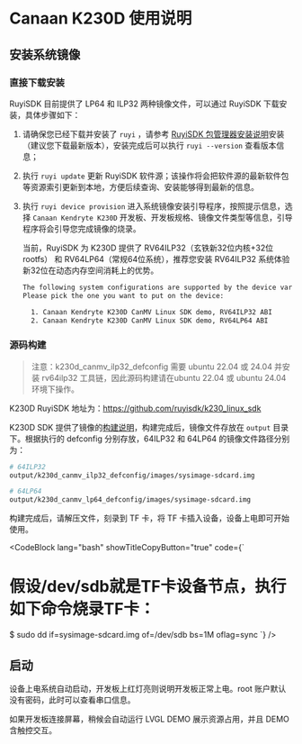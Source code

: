 
# Canaan K230D 使用说明

## 安装系统镜像

### 直接下载安装

RuyiSDK 目前提供了 LP64 和 ILP32 两种镜像文件，可以通过 RuyiSDK 下载安装，具体步骤如下：

1. 请确保您已经下载并安装了 `ruyi` ，请参考 [RuyiSDK 包管理器安装说明](https://ruyisdk.org/docs/Package-Manager/installation)安装（建议您下载最新版本），安装完成后可以执行 `ruyi --version` 查看版本信息；
2. 执行 `ruyi update` 更新 RuyiSDK 软件源；该操作将会把软件源的最新软件包等资源索引更新到本地，方便后续查询、安装能够得到最新的信息。
3. 执行 `ruyi device provision` 进入系统镜像安装引导程序，按照提示信息，选择 `Canaan Kendryte K230D` 开发板、开发板规格、镜像文件类型等信息，引导程序将会引导您完成镜像的烧录。

   当前，RuyiSDK 为 K230D 提供了 RV64ILP32（玄铁新32位内核+32位rootfs） 和 RV64LP64（常规64位系统），推荐您安装 RV64ILP32 系统体验新32位在动态内存空间消耗上的优势。

   ```bash
   The following system configurations are supported by the device variant you have chosen. 
   Please pick the one you want to put on the device:

     1. Canaan Kendryte K230D CanMV Linux SDK demo, RV64ILP32 ABI
     2. Canaan Kendryte K230D CanMV Linux SDK demo, RV64LP64 ABI

   ```

### 源码构建

> 注意：k230d_canmv_ilp32_defconfig 需要 ubuntu 22.04 或 24.04 并安装 rv64ilp32 工具链，因此源码构建请在ubuntu 22.04 或 ubuntu 24.04 环境下操作。

K230D RuyiSDK 地址为：https://github.com/ruyisdk/k230_linux_sdk

K230D SDK 提供了镜像的[构建说明](https://github.com/ruyisdk/k230_linux_sdk/blob/dev/README_zh.md)，构建完成后，镜像文件存放在 `output` 目录下。根据执行的 defconfig 分别存放，64ILP32 和 64LP64 的镜像文件路径分别为：

```bash
# 64ILP32
output/k230d_canmv_ilp32_defconfig/images/sysimage-sdcard.img

# 64LP64
output/k230d_canmv_lp64_defconfig/images/sysimage-sdcard.img
```

构建完成后，请解压文件，刻录到 TF 卡，将 TF 卡插入设备，设备上电即可开始使用。

<CodeBlock lang="bash" showTitleCopyButton="true" code={`
# 假设/dev/sdb就是TF卡设备节点，执行如下命令烧录TF卡：

$ sudo dd if=sysimage-sdcard.img of=/dev/sdb bs=1M oflag=sync
`} />

## 启动

设备上电系统自动启动，开发板上红灯亮则说明开发板正常上电。root 账户默认没有密码，此时可以查看串口信息。

如果开发板连接屏幕，稍候会自动运行 LVGL DEMO 展示资源占用，并且 DEMO 含触控交互。
